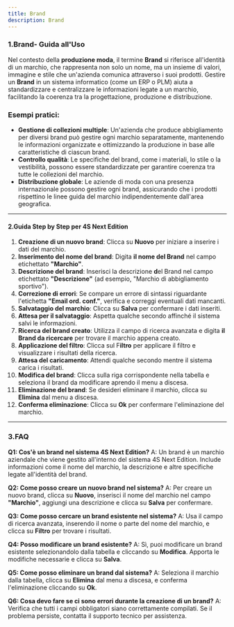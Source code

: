 ```yaml
---
title: Brand
description: Brand
---
```


### 1.Brand- Guida all'Uso

Nel contesto della **produzione moda**, il termine **Brand** si riferisce all'identità di un marchio, che rappresenta non solo un nome, ma un insieme di valori, immagine e stile che un'azienda comunica attraverso i suoi prodotti. Gestire un **Brand** in un sistema informatico (come un ERP o PLM) aiuta a standardizzare e centralizzare le informazioni legate a un marchio, facilitando la coerenza tra la progettazione, produzione e distribuzione.

### Esempi pratici:

* **Gestione di collezioni multiple**: Un'azienda che produce abbigliamento per diversi brand può gestire ogni marchio separatamente, mantenendo le informazioni organizzate e ottimizzando la produzione in base alle caratteristiche di ciascun brand.
* **Controllo qualità**: Le specifiche del brand, come i materiali, lo stile o la vestibilità, possono essere standardizzate per garantire coerenza tra tutte le collezioni del marchio.
* **Distribuzione globale**: Le aziende di moda con una presenza internazionale possono gestire ogni brand, assicurando che i prodotti rispettino le linee guida del marchio indipendentemente dall'area geografica.

***

#### 2.Guida Step by Step per 4S Next Edition

1. **Creazione di un nuovo brand**: Clicca su **Nuovo** per iniziare a inserire i dati del marchio.
2. **Inserimento del nome del brand**: Digita **il nome del Brand** nel campo etichettato **"Marchio"**.
3. **Descrizione del brand**: Inserisci la descrizione **d**el Brand nel campo etichettato **"Descrizione"** (ad esempio, "Marchio di abbigliamento sportivo").
4. **Correzione di errori**: Se compare un errore di sintassi riguardante l'etichetta **"Email ord. conf."**, verifica e correggi eventuali dati mancanti.
5. **Salvataggio del marchio**: Clicca su **Salva** per confermare i dati inseriti.
6. **Attesa per il salvataggio**: Aspetta qualche secondo affinché il sistema salvi le informazioni.
7. **Ricerca del brand creato**: Utilizza il campo di ricerca avanzata e digita **il Brand da ricercare** per trovare il marchio appena creato.
8. **Applicazione del filtro**: Clicca sul F**iltro** per applicare il filtro e visualizzare i risultati della ricerca.
9. **Attesa del caricamento**: Attendi qualche secondo mentre il sistema carica i risultati.
10. **Modifica del brand**: Clicca sulla riga corrispondente nella tabella e seleziona il brand da modificare aprendo il menu a discesa.
11. **Eliminazione del brand**: Se desideri eliminare il marchio, clicca su **Elimina** dal menu a discesa.
12. **Conferma eliminazione**: Clicca su **Ok** per confermare l'eliminazione del marchio.

***

### 3.FAQ&#x20;

**Q1: Cos'è un brand nel sistema 4S Next Edition?**
A: Un brand è un marchio aziendale che viene gestito all'interno del sistema 4S Next Edition. Include informazioni come il nome del marchio, la descrizione e altre specifiche legate all'identità del brand.

**Q2: Come posso creare un nuovo brand nel sistema?**
A: Per creare un nuovo brand, clicca su **Nuovo**, inserisci il nome del marchio nel campo **"Marchio"**, aggiungi una descrizione e clicca su **Salva** per confermare.

**Q3: Come posso cercare un brand esistente nel sistema?**
A: Usa il campo di ricerca avanzata, inserendo il nome o parte del nome del marchio, e clicca su **Filtro** per trovare i risultati.

**Q4: Posso modificare un brand esistente?**
A: Sì, puoi modificare un brand esistente selezionandolo dalla tabella e cliccando su **Modifica**. Apporta le modifiche necessarie e clicca su **Salva**.

**Q5: Come posso eliminare un brand dal sistema?**
A: Seleziona il marchio dalla tabella, clicca su **Elimina** dal menu a discesa, e conferma l'eliminazione cliccando su **Ok**.

**Q6: Cosa devo fare se ci sono errori durante la creazione di un brand?**
A: Verifica che tutti i campi obbligatori siano correttamente compilati. Se il problema persiste, contatta il supporto tecnico per assistenza.